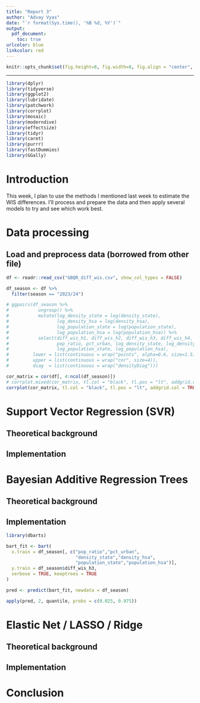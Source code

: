 ```yaml
---
title: "Report 3"
author: "Advay Vyas"
date: "`r format(Sys.time(), '%B %d, %Y')`"
output:
  pdf_document:
    toc: true
urlcolor: blue
linkcolor: red
---
```


```r
knitr::opts_chunk$set(fig.height=8, fig.width=8, fig.align = "center", warning=FALSE, echo=FALSE, tidy=TRUE, tidy.opts=list(width.cutoff=60))
```

------------------------------------------------------------------------

```r
library(dplyr)
library(tidyverse)
library(ggplot2)
library(lubridate)
library(patchwork)
library(corrplot)
library(mosaic)
library(moderndive)
library(effectsize)
library(tidyr)
library(caret)
library(purrr)
library(fastDummies)
library(GGally)
```

# Introduction
This week, I plan to use the methods I mentioned last week to estimate the WIS differences. I'll process and prepare the data and then apply several models to try and see which work best. 

# Data processing


## Load and preprocess data (borrowed from other file)
```r
df <- readr::read_csv("GBQR_diff_wis.csv", show_col_types = FALSE)

df_season <- df %>%
  filter(season == "2023/24")

# ggpairs(df_season %>%
#           ungroup() %>%
#           mutate(log_density_state = log(density_state),
#                  log_density_hsa = log(density_hsa),
#                  log_population_state = log(population_state),
#                  log_population_hsa = log(population_hsa)) %>%
#           select(diff_wis_h1, diff_wis_h2, diff_wis_h3, diff_wis_h4, 
#                  pop_ratio, pct_urban, log_density_state, log_density_hsa, 
#                  log_population_state, log_population_hsa),
#         lower = list(continuous = wrap("points", alpha=0.6, size=1.5)),
#         upper = list(continuous = wrap("cor", size=4)),
#         diag  = list(continuous = wrap("densityDiag")))

cor_matrix = cor(df[, 4:ncol(df_season)])
# corrplot.mixed(cor_matrix, tl.col = "black", tl.pos = "lt", addgrid.col = TRUE, upper="color", lower="number", diag="l")
corrplot(cor_matrix, tl.col = "black", tl.pos = "lt", addgrid.col = TRUE, type = "upper", method = "ellipse", diag = TRUE)

```

# Support Vector Regression (SVR)
## Theoretical background
## Implementation

# Bayesian Additive Regression Trees
## Theoretical background

## Implementation
```r
library(dbarts)

bart_fit <- bart(
  x.train = df_season[, c("pop_ratio","pct_urban",
                          "density_state","density_hsa",
                          "population_state","population_hsa")],
  y.train = df_season$diff_wis_h3,
  verbose = TRUE, keeptrees = TRUE
)

pred <- predict(bart_fit, newdata = df_season)

apply(pred, 2, quantile, probs = c(0.025, 0.975))
```

# Elastic Net / LASSO / Ridge
## Theoretical background
## Implementation

# Conclusion


